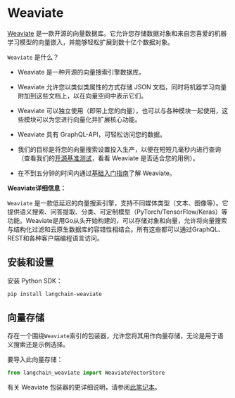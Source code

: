 # Weaviate

[Weaviate](https://weaviate.io/) 是一款开源的向量数据库。它允许您存储数据对象和来自您喜爱的机器学习模型的向量嵌入，并能够轻松扩展到数十亿个数据对象。

`Weaviate` 是什么？

- Weaviate 是一种开源的向量搜索引擎数据库。

- Weaviate 允许您以类似类属性的方式存储 JSON 文档，同时将机器学习向量附加到这些文档上，以在向量空间中表示它们。

- Weaviate 可以独立使用（即带上您的向量），也可以与各种模块一起使用，这些模块可以为您进行向量化并扩展核心功能。

- Weaviate 具有 GraphQL-API，可轻松访问您的数据。

- 我们的目标是将您的向量搜索设置投入生产，以便在短短几毫秒内进行查询（查看我们的[开源基准测试](https://weaviate.io/developers/weaviate/current/benchmarks/)，看看 Weaviate 是否适合您的用例）。

- 在不到五分钟的时间内通过[基础入门指南](https://weaviate.io/developers/weaviate/current/core-knowledge/basics.html)了解 Weaviate。

**Weaviate详细信息：**

`Weaviate` 是一款低延迟的向量搜索引擎，支持不同媒体类型（文本、图像等）。它提供语义搜索、问答提取、分类、可定制模型（PyTorch/TensorFlow/Keras）等功能。Weaviate是用Go从头开始构建的，可以存储对象和向量，允许将向量搜索与结构化过滤和云原生数据库的容错性相结合。所有这些都可以通过GraphQL、REST和各种客户端编程语言访问。

## 安装和设置

安装 Python SDK：

```bash
pip install langchain-weaviate
```

## 向量存储

存在一个围绕`Weaviate`索引的包装器，允许您将其用作向量存储，无论是用于语义搜索还是示例选择。

要导入此向量存储：

```python
from langchain_weaviate import WeaviateVectorStore
```

有关 Weaviate 包装器的更详细说明，请参阅[此笔记本](/docs/integrations/vectorstores/weaviate)。